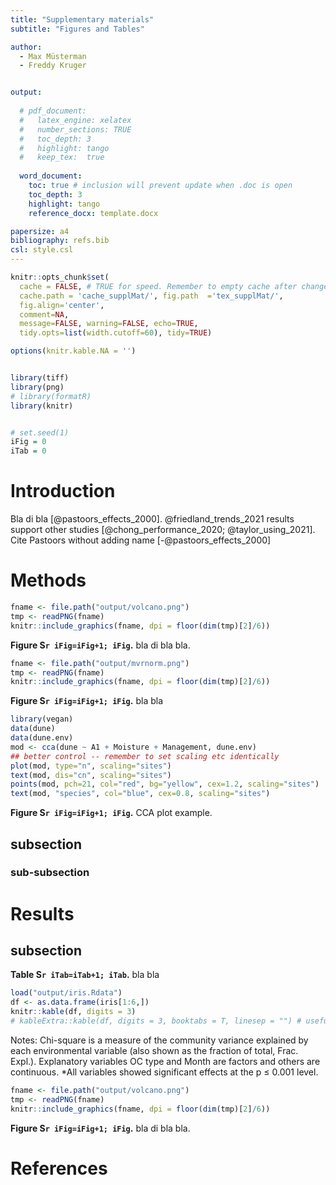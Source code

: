 ```yaml
---
title: "Supplementary materials"
subtitle: "Figures and Tables"

author: 
  - Max Müsterman
  - Freddy Kruger


output:
  
  # pdf_document:
  #   latex_engine: xelatex
  #   number_sections: TRUE
  #   toc_depth: 3
  #   highlight: tango
  #   keep_tex:  true
    
  word_document:
    toc: true # inclusion will prevent update when .doc is open
    toc_depth: 3
    highlight: tango
    reference_docx: template.docx

papersize: a4
bibliography: refs.bib
csl: style.csl
---
```


```r
knitr::opts_chunk$set(
  cache = FALSE, # TRUE for speed. Remember to empty cache after changes to R code sections
  cache.path = 'cache_supplMat/', fig.path  ='tex_supplMat/',
  fig.align='center',
  comment=NA,
  message=FALSE, warning=FALSE, echo=TRUE,
  tidy.opts=list(width.cutoff=60), tidy=TRUE)

options(knitr.kable.NA = '')


library(tiff)
library(png)
# library(formatR)
library(knitr)


# set.seed(1)
iFig = 0
iTab = 0
```

\pagebreak

# Introduction

Bla di bla [@pastoors_effects_2000]. @friedland_trends_2021 results support other studies [@chong_performance_2020;  @taylor_using_2021]. Cite Pastoors without adding name [-@pastoors_effects_2000]

# Methods

```r
fname <- file.path("output/volcano.png")
tmp <- readPNG(fname)
knitr::include_graphics(fname, dpi = floor(dim(tmp)[2]/6))
```

**Figure S`r iFig=iFig+1; iFig`.** bla di bla bla.

```r
fname <- file.path("output/mvrnorm.png")
tmp <- readPNG(fname)
knitr::include_graphics(fname, dpi = floor(dim(tmp)[2]/6))
```

**Figure S`r iFig=iFig+1; iFig`.** bla bla




```r
library(vegan)
data(dune)
data(dune.env)
mod <- cca(dune ~ A1 + Moisture + Management, dune.env)
## better control -- remember to set scaling etc identically
plot(mod, type="n", scaling="sites")
text(mod, dis="cn", scaling="sites")
points(mod, pch=21, col="red", bg="yellow", cex=1.2, scaling="sites")
text(mod, "species", col="blue", cex=0.8, scaling="sites")
```

**Figure S`r iFig=iFig+1; iFig`.** CCA plot example.


## subsection


### sub-subsection


\pagebreak

# Results

## subsection

**Table S`r iTab=iTab+1; iTab`.** bla bla

```r
load("output/iris.Rdata")
df <- as.data.frame(iris[1:6,])
knitr::kable(df, digits = 3)
# kableExtra::kable(df, digits = 3, booktabs = T, linesep = "") # useful for pdf
```

Notes: Chi-square is a measure of the community variance explained by each environmental variable (also shown as the fraction of total, Frac. Expl.). Explanatory variables OC type and Month are factors and others are continuous. \*All variables showed significant effects at the p ≤ 0.001 level.

\pagebreak

```r
fname <- file.path("output/volcano.png")
tmp <- readPNG(fname)
knitr::include_graphics(fname, dpi = floor(dim(tmp)[2]/6))
```

**Figure S`r iFig=iFig+1; iFig`.** bla di bla bla.

\pagebreak

# References
